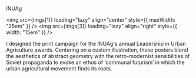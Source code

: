 
<Theme
  text="#7c51d2"
  matte="#f6e8d7"
  matte-hover="rgb(255 255 255 / 25%)"
  matte-pop="rgb(0 0 0 / 6.5%)"
  links="#7c51d2"
/>

<ProjectHeader position="visual designer">INUAg</ProjectHeader>

<img src={imgs[1]} loading="lazy" align="center" style={{ maxWidth: "25em" }} />
<img src={imgs[3]} loading="lazy" align="right" style={{ width: "15em" }} />

I designed the print campaign for the INUAg's annual Leadership in Urban Agriculture awards. Centering on a custom illustration, these posters blend the aesthetics of abstract geometry with the retro-modernist sensibilities of Soviet propaganda to evoke an ethos of ‘communal futurism’ in which the urban agricultural movement finds its roots.
